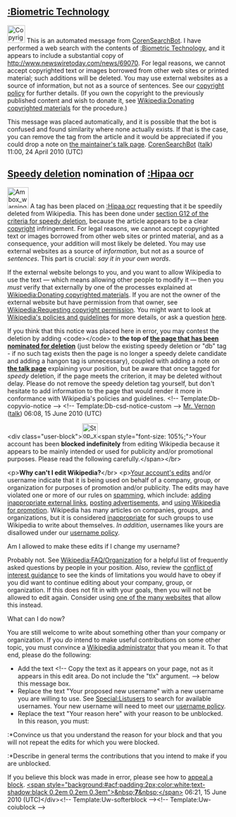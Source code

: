 <article id="27087253" title=User talk:Empowerbpo1>
	<talkpage id="27087253" title="User talk:Empowerbpo1">

==[[:Biometric Technology]]==
[[Image:Copyright-problem.svg|left|40px]]
This is an automated message from [[User:CorenSearchBot|CorenSearchBot]].  I have performed a web search with the contents of [[:Biometric Technology]], and it appears to include a substantial copy of http://www.newswiretoday.com/news/69070.  For legal reasons, we cannot accept copyrighted text or images borrowed from other web sites or printed material; such additions will be deleted. You may use external websites as a source of information, but not as a source of sentences. See our [[Wikipedia:Copyrights|copyright policy]] for further details. (If you own the copyright to the previously published content and wish to donate it, see [[Wikipedia:Donating copyrighted materials]] for the procedure.)

This message was placed automatically, and it is possible that the bot is confused and found similarity where none actually exists.  If that is the case, you can remove the tag from the article and it would be appreciated if you could drop a note on [[User talk:Coren|the maintainer's talk page]]. [[User:CorenSearchBot|CorenSearchBot]] ([[User talk:CorenSearchBot|talk]]) 11:00, 24 April 2010 (UTC)

==[[Wikipedia:Criteria for speedy deletion|Speedy deletion]] nomination of [[:Hipaa ocr]]==
[[Image:Ambox warning_pn.svg|48px|left]] A tag has been placed on [[:Hipaa ocr]] requesting that it be speedily deleted from Wikipedia. This has been done under [[WP:CSD#G12|section G12 of the criteria for speedy deletion]], because the article appears to be a clear [[Wikipedia:Copyrights|copyright]] infringement. For legal reasons, we cannot accept copyrighted text or images borrowed from other web sites or printed material, and as a consequence, your addition will most likely be deleted. You may use external websites as a source of ''information'', but not as a source of ''sentences''. This part is crucial: ''say it in your own words''.

If the external website belongs to you, and you want to allow Wikipedia to use the text — which means allowing other people to modify it — then you ''must'' verify that externally by one of the processes explained at [[Wikipedia:Donating copyrighted materials]]. If you are not the owner of the external website but have permission from that owner, see [[Wikipedia:Requesting copyright permission]]. You might want to look at [[Wikipedia:Policies and guidelines|Wikipedia's policies and guidelines]] for more details, or ask a question [[Wikipedia:Help desk|here]]. 

If you think that this notice was placed here in error, you may contest the deletion by adding &lt;code&gt;{{tl|hangon}}&lt;/code&gt; to '''the top of [[:Hipaa ocr|the page that has been nominated for deletion]]''' (just below the existing speedy deletion or &quot;db&quot; tag - if no such tag exists then the page is no longer a speedy delete candidate and adding a hangon tag is unnecessary), coupled with adding a note on '''[[Talk:Hipaa ocr|the talk page]]''' explaining your position, but be aware that once tagged for ''speedy'' deletion, if the page meets the criterion, it may be deleted without delay. Please do not remove the speedy deletion tag yourself, but don't hesitate to add information to the page that would render it more in conformance with Wikipedia's policies and guidelines.  &lt;!-- Template:Db-copyvio-notice --&gt; &lt;!-- Template:Db-csd-notice-custom --&gt; [[User:Mr. Vernon|Mr. Vernon]] ([[User talk:Mr. Vernon|talk]]) 06:08, 15 June 2010 (UTC)

&lt;div class=&quot;user-block&quot;&gt;[[Image:Stop_x_nuvola.svg|left|35px]]&lt;span style=&quot;font-size: 105%;&quot;&gt;Your account has been '''blocked indefinitely''' from editing Wikipedia because it appears to be mainly intended or used for publicity and/or promotional purposes. Please read the following carefully.&lt;/span&gt;&lt;/br&gt;

&lt;p&gt;'''Why can't I edit Wikipedia?'''&lt;/br&gt;
&lt;p&gt;[[Special:Contributions/Empowerbpo1|Your account's edits]] and/or username indicate that it is being used on behalf of a company, group, or organization for purposes of promotion and/or publicity.  The edits may have violated one or more of our rules on [[WP:SPAM|spamming]], which include: [[WP:LINKSPAM|adding inappropriate external links]], [[WP:SPAM|posting advertisements]], and [[WP:PROMOTION|using Wikipedia for promotion]]. Wikipedia has many articles on companies, groups, and organizations, but it is considered [[WP:COI|inappropriate]] for such groups to use Wikipedia to write about themselves. ''In addition'', usernames like yours are disallowed under our [[WP:ORGNAME|username policy]].

;Am I allowed to make these edits if I change my username?
Probably not.  See [[Wikipedia:FAQ/Organization]] for a helpful list of frequently asked questions by people in your position.  Also, review the [[Wikipedia:Conflict of interest|conflict of interest guidance]] to see the kinds of limitations you would have to obey if you did want to continue editing about your company, group, or organization.  If this does not fit in with your goals, then you will not be allowed to edit again.  Consider using [[WP:Alternative outlets|one of the many websites]] that allow this instead.

;What can I do now?
You are still welcome to write about something other than your company or organization. If you ''do'' intend to make useful contributions on some other topic, you must convince a [[WP:ADMIN|Wikipedia administrator]] that you mean it.  To that end, please do the following: 

*Add the text &lt;!-- Copy the text as it appears on your page, not as it appears in this edit area. Do not include the &quot;tlx&quot; argument. --&gt;{{tlx|unblock-spamun|Your proposed new username|Your reason here}} below this message box.
*Replace the text &quot;Your proposed new username&quot; with a new username you are willing to use.  See [[Special:Listusers]] to search for available usernames.  Your new username will need to meet our [[WP:U|username policy]].
*Replace the text &quot;Your reason here&quot; with your reason to be unblocked. In this reason, you must:
:*Convince us that you understand the reason for your block and that you will not repeat the edits for which you were blocked.
:*Describe in general terms the contributions that you intend to make if you are unblocked.

If you believe this block was made in error, please see how to [[Wikipedia:Appealing a block|appeal a block]]. [[User talk:7|&lt;span style=&quot;background:#acf;padding:2px;color:white;text-shadow:black 0.2em 0.2em 0.3em&quot;&gt;&amp;nbsp;'''7'''&amp;nbsp;&lt;/span&gt;]] 06:21, 15 June 2010 (UTC)&lt;/div&gt;&lt;!-- Template:Uw-softerblock --&gt;[[Category:Wikipedians who are indefinitely blocked for promotional user names|{{PAGENAME}}]]{{z17}}&lt;!-- Template:Uw-coiublock --&gt;
	</talkpage>
</article>